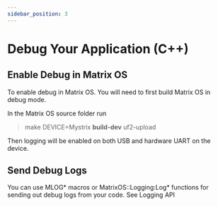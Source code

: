 ```yaml
---
sidebar_position: 3
---
```



# Debug Your Application (C++)


## Enable Debug in Matrix OS
To enable debug in Matrix OS. You will need to first build Matrix OS in debug mode.

In the Matrix OS source folder run
> make DEVICE=Mystrix **build-dev** uf2-upload

Then logging will be enabled on both USB and hardware UART on the device. 

## Send Debug Logs

You can use MLOG* macros or MatrixOS::Logging:Log* functions for sending out debug logs from your code. See <DocLink to="/docs/Developer/MatrixOSApplicationCppAPI/Logging">Logging API</DocLink>